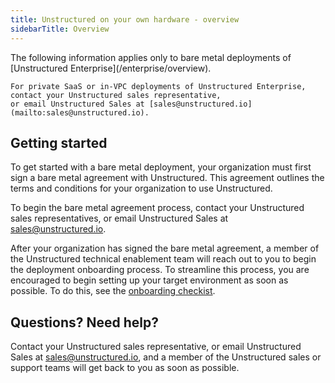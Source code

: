 ```yaml
---
title: Unstructured on your own hardware - overview
sidebarTitle: Overview
---
```


<Note>
    The following information applies only to bare metal deployments of [Unstructured Enterprise](/enterprise/overview). 

    For private SaaS or in-VPC deployments of Unstructured Enterprise, contact your Unstructured sales representative, 
    or email Unstructured Sales at [sales@unstructured.io](mailto:sales@unstructured.io).
</Note>

## Getting started

To get started with a bare metal deployment, your organization must first sign a bare metal agreement with Unstructured. 
This agreement outlines the terms and conditions for your organization to use Unstructured.

To begin the bare metal agreement process, contact your Unstructured sales representatives, or email Unstructured Sales at [sales@unstructured.io](mailto:sales@unstructured.io).

After your organization has signed the bare metal agreement, a member of the Unstructured technical enablement team will reach out to you to begin the 
deployment onboarding process. To streamline this process, you are encouraged to begin setting up your target environment as soon as possible. To do this, 
see the [onboarding checkist](/enterprise/bare-metal/onboard).

## Questions? Need help?

Contact your Unstructured sales representative, or email Unstructured Sales at [sales@unstructured.io](mailto:sales@unstructured.io), and a member of the Unstructured sales or support teams 
will get back to you as soon as possible.